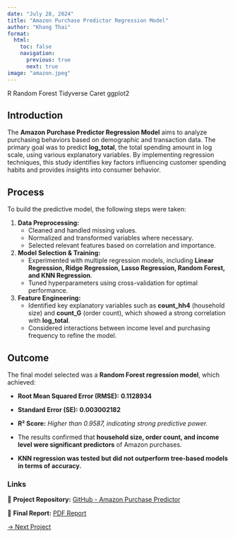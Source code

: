 ```yaml
---
date: "July 28, 2024"
title: "Amazon Purchase Predictor Regression Model"
author: "Khang Thai"
format: 
  html:
    toc: false
    navigation:
      previous: true
      next: true
image: "amazon.jpeg"
---
```


::: tech-buttons
[R]{.tech} [Random Forest]{.tech} [Tidyverse]{.tech} [Caret]{.tech} [ggplot2]{.tech}
:::

<div class="project-content">

## Introduction

The **Amazon Purchase Predictor Regression Model** aims to analyze purchasing behaviors based on demographic and transaction data. The primary goal was to predict **log_total**, the total spending amount in log scale, using various explanatory variables. By implementing regression techniques, this study identifies key factors influencing customer spending habits and provides insights into consumer behavior.

## Process

To build the predictive model, the following steps were taken:

1.  **Data Preprocessing:**
    -   Cleaned and handled missing values.\
    -   Normalized and transformed variables where necessary.\
    -   Selected relevant features based on correlation and importance.
2.  **Model Selection & Training:**
    -   Experimented with multiple regression models, including **Linear Regression, Ridge Regression, Lasso Regression, Random Forest, and KNN Regression**.\
    -   Tuned hyperparameters using cross-validation for optimal performance.
3.  **Feature Engineering:**
    -   Identified key explanatory variables such as **count_hh4** (household size) and **count_G** (order count), which showed a strong correlation with **log_total**.\
    -   Considered interactions between income level and purchasing frequency to refine the model.

## Outcome

The final model selected was a **Random Forest regression model**, which achieved:

-   **Root Mean Squared Error (RMSE):** **0.1128934**\

-   **Standard Error (SE):** **0.003002182**\

-   **R² Score:** *Higher than 0.9587, indicating strong predictive power.*

-   The results confirmed that **household size, order count, and income level were significant predictors** of Amazon purchases.\

-   **KNN regression was tested but did not outperform tree-based models in terms of accuracy.**

### **Links**

📂 **Project Repository:** <a href="https://github.com/kunfupen/Amazon-Purchase-Predictor-Regression-Model" class="blue-text">GitHub - Amazon Purchase Predictor</a>

📑 **Final Report:** <a href="Kaggle Report Submission - regression.pdf" class="blue-text">PDF Report</a>

<div class="project-nav-flex">
[→ Next Project](project_2.qmd){.next-arrow}

</div>

</div>


